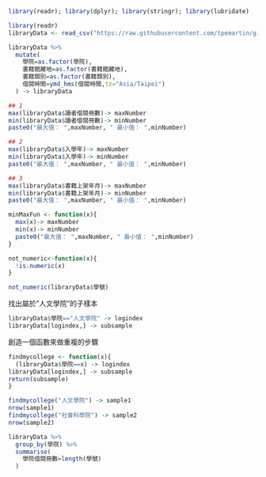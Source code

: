 
```r
library(readr); library(dplyr); library(stringr); library(lubridate)
```

```r
library(readr)
libraryData <- read_csv("https://raw.githubusercontent.com/tpemartin/github-data/master/library100_102.csv")
```

```r
libraryData %>%
  mutate(
    學院=as.factor(學院),
    書籍館藏地=as.factor(書籍館藏地),
    書籍類別=as.factor(書籍類別),
    借閱時間=ymd_hms(借閱時間,tz="Asia/Taipei")
  ) -> libraryData
```

```r
## 1
max(libraryData$讀者借閱冊數)-> maxNumber
min(libraryData$讀者借閱冊數)-> minNumber
paste0("最大值： ",maxNumber, " 最小值： ",minNumber)

## 2
max(libraryData$入學年)-> maxNumber
min(libraryData$入學年)-> minNumber
paste0("最大值： ",maxNumber, " 最小值： ",minNumber)

## 3
max(libraryData$書籍上架年月)-> maxNumber
min(libraryData$書籍上架年月)-> minNumber
paste0("最大值： ",maxNumber, " 最小值： ",minNumber)
```

```r
minMaxFun <- function(x){
  max(x)-> maxNumber
  min(x)-> minNumber
  paste0("最大值： ",maxNumber, " 最小值： ",minNumber)
}
```

```r
not_numeric<-function(x){
  !is.numeric(x)
}
```

```r
not_numeric(libraryData$學號)
```

找出屬於"人文學院"的子樣本
```r
libraryData$學院=="人文學院" -> logindex
libraryData[logindex,] -> subsample
```

創造一個函數來做重複的步驟
```r
findmycollege <- function(x){
  (libraryData$學院==x) -> logindex
libraryData[logindex,] -> subsample
return(subsample)
}
```

```r
findmycollege("人文學院") -> sample1
nrow(sample1)
findmycollege("社會科學院") -> sample2
nrow(sample2)
```

```r
libraryData %>%
  group_by(學院) %>%
  summarise(
    學院借閱冊數=length(學號)
  )
```

